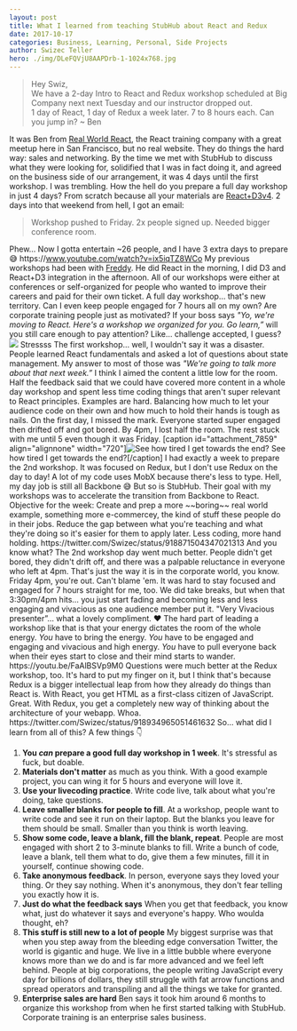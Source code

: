 ```yaml
---
layout: post
title: What I learned from teaching StubHub about React and Redux
date: 2017-10-17
categories: Business, Learning, Personal, Side Projects
author: Swizec Teller
hero: ./img/DLeFQVjU8AAPDrb-1-1024x768.jpg
---
```


> Hey Swiz,  
> We have a 2-day Intro to React and Redux workshop scheduled at Big Company next next Tuesday and our instructor dropped out.  
> 1 day of React, 1 day of Redux a week later. 7 to 8 hours each. Can you jump in? ~ Ben

It was Ben from [Real World React](http://www.realworldreact.com), the React training company with a great meetup here in San Francisco, but no real website. They do things the hard way: sales and networking. By the time we met with StubHub to discuss what they were looking for, solidified that I was in fact doing it, and agreed on the business side of our arrangement, it was 4 days until the first workshop. I was trembling. How the hell do you prepare a full day workshop in just 4 days? From scratch because all your materials are [React+D3v4](https://swizec.com/reactd3js/). 2 days into that weekend from hell, I got an email:

> Workshop pushed to Friday. 2x people signed up. Needed bigger conference room.

Phew… Now I gotta entertain ~26 people, and I have 3 extra days to prepare 😅 https&#x3A;//www.youtube.com/watch?v=ix5iqTZ8WCo My previous workshops had been with [Freddy](https://github.com/freddyrangel). He did React in the morning, I did D3 and React+D3 integration in the afternoon. All of our workshops were either at conferences or self-organized for people who wanted to improve their careers and paid for their own ticket. A full day workshop… that's new territory. Can I even keep people engaged for 7 hours all on my own? Are corporate training people just as motivated? If your boss says _"Yo, we're moving to React. Here's a workshop we organized for you. Go learn,”_ will you still care enough to pay attention? Like… challenge accepted, I guess? ![](./img/DLeFQVjU8AAPDrb-1-1024x768.jpg) Stressss The first workshop… well, I wouldn't say it was a disaster. People learned React fundamentals and asked a lot of questions about state management. My answer to most of those was _"We're going to talk more about that next week.”_ I think I aimed the content a little low for the room. Half the feedback said that we could have covered more content in a whole day workshop and spent less time coding things that aren't super relevant to React principles. Examples are hard. Balancing how much to let your audience code on their own and how much to hold their hands is tough as nails. On the first day, I missed the mark. Everyone started super engaged then drifted off and got bored. By 4pm, I lost half the room. The rest stuck with me until 5 even though it was Friday. \[caption id="attachment_7859" align="alignnone" width="720"]![See how tired I get towards the end?](./img/DLfgfdUUEAAk9xJ.jpg) See how tired I get towards the end?\[/caption] I had exactly a week to prepare the 2nd workshop. It was focused on Redux, but I don't use Redux on the day to day! A lot of my code uses MobX because there's less to type. Hell, my day job is still all Backbone 😅 But so is StubHub. Their goal with my workshops was to accelerate the transition from Backbone to React. Objective for the week: Create and prep a more \~~boring\~~ real world example, something more e-commercey, the kind of stuff these people do in their jobs. Reduce the gap between what you're teaching and what they're doing so it's easier for them to apply later. Less coding, more hand holding. https&#x3A;//twitter.com/Swizec/status/918871504347021313 And you know what? The 2nd workshop day went much better. People didn't get bored, they didn't drift off, and there was a palpable reluctance in everyone who left at 4pm. That's just the way it is in the corporate world, you know. Friday 4pm, you're out. Can't blame 'em. It was hard to stay focused and engaged for 7 hours straight for me, too. We did take breaks, but when that 3:30pm/4pm hits… you just start fading and becoming less and less engaging and vivacious as one audience member put it. "Very Vivacious presenter”… what a lovely compliment. ❤️ The hard part of leading a workshop like that is that your energy dictates the room of the whole energy. _You_ have to bring the energy. _You_ have to be engaged and engaging and vivacious and high energy. _You_ have to pull everyone back when their eyes start to close and their mind starts to wander. https&#x3A;//youtu.be/FaAlBSVp9M0 Questions were much better at the Redux workshop, too. It's hard to put my finger on it, but I think that's because Redux is a bigger intellectual leap from how they already do things than React is. With React, you get HTML as a first-class citizen of JavaScript. Great. With Redux, you get a completely new way of thinking about the architecture of your webapp. Whoa. https&#x3A;//twitter.com/Swizec/status/918934965051461632 So… what did I learn from all of this? A few things 👇

1.  **You _can_ prepare a good full day workshop in 1 week**. It's stressful as fuck, but doable.
2.  **Materials don't matter** as much as you think. With a good example project, you can wing it for 5 hours and everyone will love it.
3.  **Use your livecoding practice**. Write code live, talk about what you're doing, take questions.
4.  **Leave smaller blanks for people to fill**. At a workshop, people want to write code and see it run on their laptop. But the blanks you leave for them should be small. Smaller than you think is worth leaving.
5.  **Show some code, leave a blank, fill the blank, repeat**. People are most engaged with short 2 to 3-minute blanks to fill. Write a bunch of code, leave a blank, tell them what to do, give them a few minutes, fill it in yourself, continue showing code.
6.  **Take anonymous feedback**. In person, everyone says they loved your thing. Or they say nothing. When it's anonymous, they don't fear telling you exactly how it is.
7.  **Just do what the feedback says** When you get that feedback, you know what, just do whatever it says and everyone's happy. Who woulda thought, eh?
8.  **This stuff is still new to a lot of people** My biggest surprise was that when you step away from the bleeding edge conversation Twitter, the world is gigantic and huge. We live in a little bubble where everyone knows more than we do and is far more advanced and we feel left behind. People at big corporations, the people writing JavaScript every day for billions of dollars, they still struggle with fat arrow functions and spread operators and transpiling and all the things we take for granted.
9.  **Enterprise sales are hard** Ben says it took him around 6 months to organize this workshop from when he first started talking with StubHub. Corporate training is an enterprise sales business.
